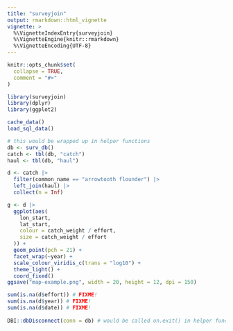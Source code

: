 ```yaml
---
title: "surveyjoin"
output: rmarkdown::html_vignette
vignette: >
  %\VignetteIndexEntry{surveyjoin}
  %\VignetteEngine{knitr::rmarkdown}
  %\VignetteEncoding{UTF-8}
---
```


```r
knitr::opts_chunk$set(
  collapse = TRUE,
  comment = "#>"
)
```

```r
library(surveyjoin)
library(dplyr)
library(ggplot2)
```

```r
cache_data()
load_sql_data()
```

```r
# this would be wrapped up in helper functions
db <- surv_db()
catch <- tbl(db, "catch")
haul <- tbl(db, "haul")

d <- catch |> 
  filter(common_name == "arrowtooth flounder") |> 
  left_join(haul) |> 
  collect(n = Inf)

g <- d |> 
  ggplot(aes(
    lon_start, 
    lat_start, 
    colour = catch_weight / effort, 
    size = catch_weight / effort
  )) +
  geom_point(pch = 21) + 
  facet_wrap(~year) +
  scale_colour_viridis_c(trans = "log10") +
  theme_light() +
  coord_fixed()
ggsave("map-example.png", width = 20, height = 12, dpi = 150)

sum(is.na(d$effort)) # FIXME!
sum(is.na(d$year)) # FIXME!
sum(is.na(d$date)) # FIXME!
 
DBI::dbDisconnect(conn = db) # would be called on.exit() in helper functions
```

